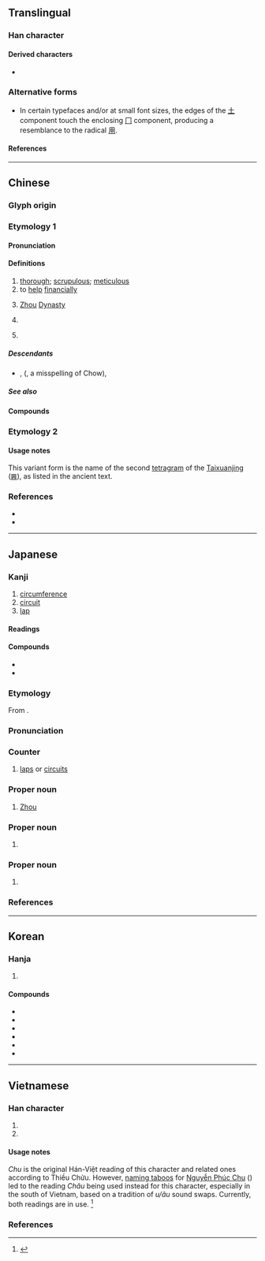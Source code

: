 {{also|固|週}}
{{character info}}
{{character info|0x2F83F}}
==Translingual==
{{stroke order|strokes=8}}

===Han character===
{{Han char|rn=30|rad=口|as=05|sn=8|four=77220|canj=BGR|ids=⿵⺆𠮷(GTJV) or ⿵⺆⿻一古 or ⿵⺆⿱𰀁口(HK)}}

====Derived characters====
* {{l|mul|[[倜]], [[凋]], [[調]]([[调]]), [[啁]], [[徟]], [[淍]], [[惆]], [[婤]], [[綢]]([[绸]]), [[琱]], [[椆]], [[晭]], [[賙]]([[赒]]), [[禂]], [[碉]], [[睭]], [[稠]], [[皗]], [[裯]], [[蜩]], [[輖]]([[𫐏]]), [[錭]], [[鯛]]([[鲷]]), [[騆]], [[䓟]], [[㓮]], [[郮]], [[彫]], [[翢]], [[雕]], [[鵰]]([[𫛲]]), [[奝]], [[霌]], [[週]], [[𥮐]], [[𥺝]], [[𦈺]], [[𦩍]], [[𡕐]]}}

===Alternative forms===
* In certain typefaces and/or at small font sizes, the edges of the [[土]] component touch the enclosing [[冂]] component, producing a resemblance to the radical [[用]].

====References====
{{Han ref|kx=0181.360|dkj=03441|dj=0400.050|hdz=10606.030|uh=5468}}

----

==Chinese==

===Glyph origin===
{{Han etym}}

===Etymology 1===
{{zh-forms|alt=𠄗,𠕛,𠣘,淍}}

====Pronunciation====
{{zh-pron
|m=zhōu
|m-s=
|c=zau1
|c-t=ziu1
|g=
|h=pfs=chû;gd=zu1
|j=
|md=ciŭ
|mn=chiu
|mn-t=ziu1
|w=1tseu
|x=
|mc=y
|oc=y
|ma=y
|cat=n,pn,v
}}

====Definitions====
{{zh-hanzi}}

# [[thorough]]; [[scrupulous]]; [[meticulous]]
# to [[help]] [[financially]]
# {{lb|zh|historical}} {{zh-div|朝}} [[Zhou]] [[dynasty|Dynasty]]
# {{surname|zh}}
#: {{zh-x|^周 ^恩-來|{{w|Zhou Enlai|'''Zhou''' Enlai / '''Chou''' En-Lai}} (the first Premier of the People's Republic of China)}}
# {{zh-div|村}} {{place|zh|t=Zhou|village|town/Dongsong|county/Luoning|prefecture-level city/Luoyang|province/Henan|country/China}}

=====Descendants=====
* {{desc|bor=1|en|Chou}}, {{l|en|Chow}} ({{l|en|Choo}}, a misspelling of Chow){{wp|Jimmy Choo}}, {{l|en|Zhou}}

=====See also=====
{{zh-Chinese dynasties}}

====Compounds====
{{zh-der|周全|周禮|岐周|不周|周情孔思|周室|圓周運動|周而不比|周邊|周邊設備|周章狼狽|周氏|不周山|周程張朱|周全方便|周晬|周內|四周|周天|周遊|周密|周詳|周遭|圓周|慮無不周|慮周行果|周置|周覽|周轉|周角|周給|周堂|周濟|周南|周事|周波|後周|周行|周急|周道|周急繼乏|周而復始|周公吐哺|周章|不周風|周延|周緣|寬打周遭|如所周知|宛轉周折|二周|周期彗星|宗周鐘|宗周|夢周公|周正|圓周率|周易|不周到|嫠憂宗周|周旋|周方|周忌|不周延|大費周章|周備|周匝|周圍|周口店|周遍|周遮|周髀|圓周角|周郎癖|周旋到底|八步周行|周朝|周郎顧曲|周頌|周郎|周轉不靈|周身|周誥|周衛|周浹|周流|周折|周恤|周官|周召共和|周召|周原|周年|北周|周至|周書|周到|周率|大費周折|伊周|光周期|不食周粟|假意周旋|周年視差|成周|眾所周知|會合周期|朋黨比周|比周|牙周病|深文周納|禮數周到|智周|白馬歸周|煞費周章|東周|有周|新聞周刊|譙周獨笑|西周|顧曲周郎|試周|逸周書|費周章|莊周夢蝶|周潭|周塘|周老嘴|周臺|徐周|周楊|周樓|周寨|大周|小周|周巷|周字框|周家灣|周溪|周集|牙周}}

===Etymology 2===
{{zh-see|週}}

====Usage notes====
This variant form is the name of the second [[tetragram]] of the [[Taixuanjing]] ([[𝌇]]), as listed in the ancient text.

===References===
* {{R:yue:Hanzi}}
* {{R:twedu|A00559}}

{{zh-cat|Beginning}}

----

==Japanese==

===Kanji===
{{ja-kanji|grade=4|rs=口05}}

# [[circumference]]
# [[circuit]]
# [[lap]]

====Readings====
{{ja-readings
|goon=しゅ<しゆ, す
|kanon=しゅう<しう
|kun=まわ-り, あまね-し, あまね-く, めぐ-る
}}

====Compounds====
* {{ja-r|周%南|^しゅう%なん|[[w:Shūnan|Shūnan]]}}
* {{ja-r|周%波%数|しゅう%は%すう|[[frequency]]}}

===Etymology===
{{ja-kanjitab|しゅう|yomi=o}}
From {{bor|ja|ltc|周|sort=しゅう}}.

===Pronunciation===
{{ja-pron|yomi=kanon|しゅう|acc=1|acc_ref=DJR,NHK}}

===Counter===
{{ja-pos|counter|しゅう|hhira=しう}}

# [[lap]]s or [[circuit]]s

===Proper noun===
{{wikipedia|lang=ja}}
{{ja-pos|proper|しゅう|hhira=しう}}

# [[Zhou]]

===Proper noun===
{{ja-pos|proper|まこと}}

# {{given name|ja|male|sort=まこと}}

===Proper noun===
{{ja-pos|proper|あまね}}

# {{given name|ja|male|sort=あまね}}
#: {{ja-usex|[[w:ja:西周 (啓蒙家)|西'''周''']]|^にし ^'''あまね'''|{{w|Nishi Amane|Nishi '''Amane'''}} {{gloss|Meiji period philosopher}}}}

===References===
<references/>

----

==Korean==

===Hanja===
{{ko-hanja|두루|주}}

# {{rfdef|ko|sort=口05}}

====Compounds====
* {{ko-l|周圍|주위}}
* {{ko-l|周全|주전}}
* {{ko-l|周年|주년}}
* {{ko-l|周邊|주변}}
* {{ko-l|周波數|주파수}}
* {{ko-l|周到綿密|주도면밀}}

----

==Vietnamese==

===Han character===
{{vi-readings|rs=口05
|nom=[[chu]]-tdcntd;tdcndg;gdhn, [[châu]]-tdcntd;gdhn
|hanviet=[[chu]]-tdcntd;tchvtd, [[châu]]-taberd
|phienthiet=
}}

# {{han tu form of|Chu|{{surname|vi}}}}
# {{han tu form of|Châu|{{surname|vi}}}}

====Usage notes====
''Chu'' is the original Hán-Việt reading of this character and related ones according to Thiều Chửu. However, [[:w:Naming taboo|naming taboos]] for [[:w:Nguyễn Phúc Chu|Nguyễn Phúc Chu]] ({{link|vi|阮}}{{link|vi|福}}{{link|vi|淍}}) led to the reading ''Châu'' being used instead for this character, especially in the south of Vietnam, based on a tradition of ''u/âu'' sound swaps. Currently, both readings are in use. <ref>{{cite-web|url=https://nhacxua.vn/nhung-tu-ky-huy-cua-nguoi-nam-bo/|title=Những từ “kỵ húy” của người Nam bộ|author=Thiếu Khanh|work=Nhạc Xưa Thời Báo|date=2019-07-07}}</ref>

===References===
{{reflist}}